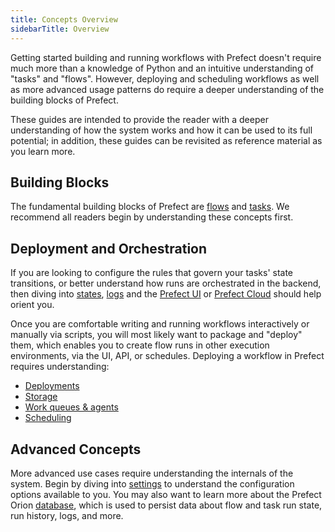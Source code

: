 ```yaml
---
title: Concepts Overview
sidebarTitle: Overview
---
```



Getting started building and running workflows with Prefect doesn't require much more than a knowledge of Python and an intuitive understanding of "tasks" and "flows".  However, deploying and scheduling workflows as well as more advanced usage patterns do require a deeper understanding of the building blocks of Prefect.

These guides are intended to provide the reader with a deeper understanding of how the system works and how it can be used to its full potential; in addition, these guides can be revisited as reference material as you learn more.

## Building Blocks

The fundamental building blocks of Prefect are [flows](/2.6.9/concepts/flows/) and [tasks](/2.6.9/concepts/tasks/).  We recommend all readers begin by understanding these concepts first. 

## Deployment and Orchestration 

If you are looking to configure the rules that govern your tasks' state transitions, or better understand how runs are orchestrated in the backend, then diving into [states](/2.6.9/concepts/states/), [logs](/2.6.9/concepts/logs/) and the [Prefect UI](/2.6.9/ui/overview/) or [Prefect Cloud](/2.6.9/ui/cloud/) should help orient you.

Once you are comfortable writing and running workflows interactively or manually via scripts, you will most likely want to package and "deploy" them, which enables you to create flow runs in other execution environments, via the UI, API, or schedules. Deploying a workflow in Prefect requires understanding: 

- [Deployments](/2.6.9/concepts/deployments/)
- [Storage](/2.6.9/concepts/storage/)
- [Work queues & agents](/2.6.9/concepts/work-queues/)
- [Scheduling](/2.6.9/concepts/schedules/)

## Advanced Concepts

More advanced use cases require understanding the internals of the system. Begin by diving into [settings](settings.md) to understand the configuration options available to you. You may also want to learn more about the Prefect Orion [database](/2.6.9/concepts/database/), which is used to persist data about flow and task run state, run history, logs, and more.

